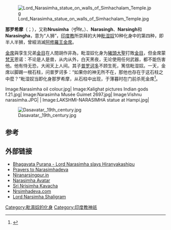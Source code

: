 {{noteTA
|1=zh:筏羅訶;zh-cn:筏罗诃;zh-tw:婆羅訶;
|2=zh-cn:筏摩那;zh-tw:婆摩那;
|3=zh:那羅希摩;zh-cn:那罗希摩;zh-tw:那羅僧訶;
}}
[[File:Lord_Narasimha_statue_on_walls_of_Simhachalam_Temple.jpg|thumb]]

'''那罗希摩'''（{{lang-sa|नरसिंह}}；{{IAST|''Narasiṃha''}}），又称'''Nrusimha'''（नृसिंह，{{IAST|''Nṛsiṃha''}}）、'''Narasingh'''、'''Narsingh'''和'''Narasingha'''，意为“人狮”，[[印度教|印度教]]所崇拜的大神[[毗湿奴|毗湿奴]]10种化身中的第四种，即半人半狮，曾經消滅[[阿修羅王|阿修羅王]][[金席|金席]]。

[[金席|金席]]與孪生兄弟[[金目|金目]]在人間胡作非為，毗湿奴化身为[[豬頭大聖|豬頭大聖]]打敗[[金目|金目]]，但金席蒙[[梵天|梵天]]恩诺：不论是人是兽，从内从外，白天黑夜，无论使用任何武器，都不能伤害他。他有恃无恐，大闹天上人间。其子[[普罗诃多|普罗诃多]]不顾生死，篤信毗湿奴。一天，金席以脚踢一根石柱，问普罗诃多：“如果你的神无所不在，那他也存在于这石柱之中麼？”毗湿奴当即化身那罗希摩，从石柱中出现，于薄暮时在门前杀死金席<ref>{{cite web |url=http://www.hindudevotionalblog.com/2008/08/sri-lakshmi-narasimha-karavalamba.html |title=Sri Lakshmi Narasimha Karavalamba Stotram Lyrics - Lakshmi Nrsimha Devotional Video |publisher=Hindu Devotional Blog |date= |accessdate=2013-06-17 |archive-date=2021-04-21 |archive-url=https://web.archive.org/web/20210421221224/https://www.hindudevotionalblog.com/2008/08/sri-lakshmi-narasimha-karavalamba.html |dead-url=no }}</ref>。
<gallery mode=packed-hover heights="160px">
Image:Narasimha oil colour.jpg|
Image:Kalighat pictures Indian gods f.21.jpg|
Image:Narasimha Musée Guimet 2697.jpg|
Image:Vishnu narasimha.JPG|
|
Image:LAKSHMI-NARASIMHA statue at Hampi.jpg|
</gallery>

[[File:Dasavatar,_19th_century.jpg|thumb]]

==参考==
{{Reflist|2}}

==外部链接==
{{Commonscat|Narasimha|那罗希摩}}
* [https://web.archive.org/web/20130922222536/http://srimadbhagavatam.com/7/8/en1 Bhagavata Purana - Lord Narasimha slays Hiranyakashipu]
* [http://www.stephen-knapp.com/prayers_to_lord_narasimhadeva.htm Prayers to Narasimhadeva] {{Wayback|url=http://www.stephen-knapp.com/prayers_to_lord_narasimhadeva.htm |date=20080422160034 }}
* [http://www.niranarsingpur.in/ Niranarsingpur.in] {{Wayback|url=http://www.niranarsingpur.in/ |date=20210123174211 }}
* [https://web.archive.org/web/20120718003524/http://narasimha.avatara.org/ Narasimha Avatar]
* [https://web.archive.org/web/20130925115048/http://blog.adzoomin.com/2007/12/sri-nrisimha-kavacha.html Sri Nrisimha Kavacha]
* [http://www.nrsimhadeva.com/ Nrsimhadeva.com] {{Wayback|url=http://www.nrsimhadeva.com/ |date=20190727150342 }}
* [http://www.shaligram.com/Sacred_Adwaitya_Narsimha_Shaligram-327.htm Lord Narsimha Shaligram] {{Wayback|url=http://www.shaligram.com/Sacred_Adwaitya_Narsimha_Shaligram-327.htm |date=20200105182049 }}
{{毗湿奴化身}}
{{Authority control}}

[[Category:毗濕奴的化身|Category:毗濕奴的化身]]
[[Category:印度教神祇|Category:印度教神祇]]